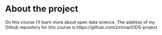 
# About the project

On this course I'll learn more about open data science. The address of my Github repository for this course is https://github.com/zirinna/IODS-project